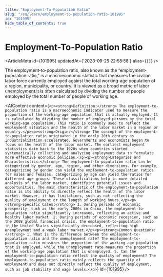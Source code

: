 ```yaml
---
title: "Employment-To-Population Ratio"
slug: "/en/learn/employment-to-population-ratio-101995"
id: "101995"
hide_table_of_contents: true
---
```



# Employment-To-Population Ratio

<ArticleMeta id={101995} updatedAt={'2023-09-25 22:58:58'} alias={`[]`} />
<div className='border-solid border-b border-t-0 my-4 border-[var(--ifm-color-gray-300)]' />

The employment-to-population ratio, also known as the “employment-population ratio,” is a macroeconomic statistic that measures the civilian labor force currently employed against the total working-age population of a region, municipality, or country. It is viewed as a broad metric of labor unemployment.It is often calculated by dividing the number of people employed by the total number of people of working age.

<AIContent content={`<p><strong>Definition:</strong> The employment-to-population ratio is a macroeconomic indicator used to measure the proportion of the working-age population that is actually employed. It is calculated by dividing the number of employed persons by the total working-age population. This ratio is commonly used to reflect the employment situation and the health of the labor market in a region or country.</p><p><strong>Origin:</strong> The concept of the employment-to-population ratio originated in the early 20th century as industrialization accelerated. Governments and economists began to focus on the health of the labor market. The earliest employment statistics date back to the 1920s when countries started systematically collecting and analyzing employment data to formulate more effective economic policies.</p><p><strong>Categories and Characteristics:</strong> The employment-to-population ratio can be categorized by gender, age, region, and other dimensions. For example, categorizing by gender can yield the employment-to-population ratios for males and females; categorizing by age can yield the ratios for different age groups. These classifications help in more detailed analysis of the labor market, identifying potential issues and opportunities. The main characteristic of the employment-to-population ratio is its ability to directly reflect the health of the labor market. However, it has limitations, such as not reflecting the quality of employment or the length of working hours.</p><p><strong>Specific Cases:</strong> 1. During periods of economic prosperity, such as the early 2000s in China, the employment-to-population ratio significantly increased, reflecting an active and healthy labor market. 2. During periods of economic recession, such as the 2008 global financial crisis, the employment-to-population ratio in the United States significantly decreased, reflecting high unemployment and a weak labor market.</p><p><strong>Common Questions:</strong> 1. What is the difference between the employment-to-population ratio and the unemployment rate? The employment-to-population ratio measures the proportion of the working-age population that is employed, while the unemployment rate measures the proportion of the working-age population that is unemployed. 2. Can the employment-to-population ratio reflect the quality of employment? The employment-to-population ratio mainly reflects the quantity of employment and does not directly reflect the quality of employment, such as job stability and wage levels.</p>`} id={101995} />
